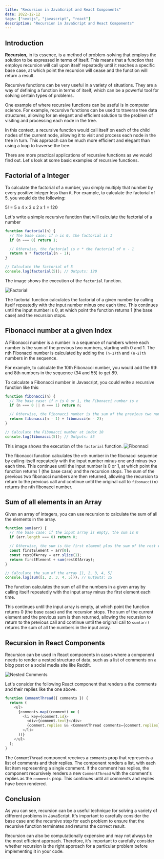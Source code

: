 ```yaml
---
title: "Recursion in JavaScript and React Components"
date: 2022-12-12
tags: ["nextjs", "javascript", "react"]
description: "Recursion in JavaScript and React Components"
---
```


## Introduction

**Recursion**, in its essence, is a method of problem-solving that employs the solution to be expressed in terms of itself. This means that a function that employs recursion will call upon itself repeatedly until it reaches a specific base case, at which point the recursion will cease and the function will return a result.

Recursive functions can be very useful in a variety of situations. They are a way of defining a function in terms of itself, which can be a powerful tool for solving certain types of problems.

One example of where recursive functions can be useful is in computer science. For example, recursive functions can be used to traverse tree data structures, allowing for an elegant and efficient solution to the problem of visiting and processing each node in the tree.

In this context, a recursive function would call itself on each of the child nodes of the current node, allowing it to visit and process each node in the tree in turn. This approach can be much more efficient and elegant than using a loop to traverse the tree.

There are more practical applications of recursive functions as we would find out. Let's look at some basic examples of recursive functions.

## Factorial of a Integer

To calculate the factorial of a number, you simply multiply that number by every positive integer less than it. For example, to calculate the factorial of 5, you would do the following:

5! = 5 x 4 x 3 x 2 x 1 = 120

Let's write a simple recursive function that will calculate the factorial of a number

```js
function factorial(n) {
  // The base case: if n is 0, the factorial is 1
  if (n === 0) return 1;

  // Otherwise, the factorial is n * the factorial of n - 1
  return n * factorial(n - 1);
}

// Calculate the factorial of 5
console.log(factorial(5)); // Outputs: 120
```

The image shows the execution of the `factorial` function.

![Factorial](/static/factorial.png)

The factorial function calculates the factorial of a given number by calling itself repeatedly with the input number minus one each time. This continues until the input number is 0, at which point the function returns 1 (the base case) and the recursion stops.

## Fibonacci number at a given Index

A Fibonacci number is a number in a sequence of numbers where each number is the sum of the previous two numbers, starting with 0 and 1. The nth Fibonacci number is calculated by adding the `(n-1)th` and `(n-2)th` numbers in the sequence.

For example, to calculate the 10th Fibonacci number, you would add the 9th and 8th numbers in the sequence (34 and 55) to get 89.

To calculate a Fibonacci number in Javascript, you could write a recursive function like this:

```js
function fibonacci(n) {
  // The base case: if n is 0 or 1, the Fibonacci number is n
  if (n === 0 || n === 1) return n;

  // Otherwise, the Fibonacci number is the sum of the previous two numbers
  return fibonacci(n - 1) + fibonacci(n - 2);
}

// Calculate the Fibonacci number at index 10
console.log(fibonacci(5)); // Outputs: 55
```

This image shows the execution of the `factorial` function.
![Fibonnaci](/static/fibbonaci.webp)

The fibonacci function calculates the `nth` number in the fibonacci sequence by calling itself repeatedly with the input number minus one and minus two each time. This continues until the input number is 0 or 1, at which point the function returns 1 (the base case) and the recursion stops. The sum of the previous two fibonacci numbers are then returned, allowing the recursion to return to the previous call and continue until the original call to `fibonacci(n)` returns the nth fibonacci number.

## Sum of all elements in an Array

Given an array of integers, you can use recursion to calculate the sum of all the elements in the array.

```js
function sum(arr) {
  // The base case: if the input array is empty, the sum is 0
  if (arr.length === 0) return 0;

  // Otherwise, the sum is the first element plus the sum of the rest of the array
  const firstElement = arr[0];
  const restOfArray = arr.slice(1);
  return firstElement + sum(restOfArray);
}

// Calculate the sum of the array [1, 2, 3, 4, 5]
console.log(sum([1, 2, 3, 4, 5])); // Outputs: 15
```

The function calculates the sum of all the numbers in a given array by calling itself repeatedly with the input array minus the first element each time.

This continues until the input array is empty, at which point the function returns 0 (the base case) and the recursion stops. The sum of the current element and the previous sum is then returned, allowing the recursion to return to the previous call and continue until the original call to `sum(arr)` returns the sum of all the numbers in the input array.

## Recursion in React Components

Recursion can be used in React components in cases where a component needs to render a nested structure of data, such as a list of comments on a blog post or a social media site like Reddit.

![Nested Comments](/static/nested-comments-final.png)

Let's consider the following React component that renders a the comments and their replies like the one above.

```js
function CommentThread({ comments }) {
  return (
    <ul>
      {comments.map((comment) => (
        <li key={comment.id}>
          <div>{comment.text}</div>
          {comment.replies && <CommentThread comments={comment.replies} />}
        </li>
      ))}
    </ul>
  );
}
```

The `CommentThread` component receives a `comments` prop that represents a list of comments and their replies. The component renders a list, with each list item representing a single comment. If the comment has replies, the component recursively renders a new `CommentThread` with the comment's replies as the `comments` prop. This continues until all comments and replies have been rendered.

## Conclusion

As you can see, recursion can be a useful technique for solving a variety of different problems in JavaScript. It's important to carefully consider the base case and the recursive step for each problem to ensure that the recursive function terminates and returns the correct result.

Recursion can also be computationally expensive and may not always be the most efficient approach. Therefore, it's important to carefully consider whether recursion is the right approach for a particular problem before implementing it in your code.
